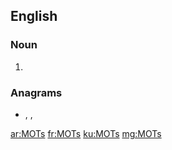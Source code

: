 ==English==

===Noun===
{{head|en|noun plural form}}

# {{plural of|MOT|lang=en}}

===Anagrams===
* {{l|en|most}}, {{l|en|MTSO}}, {{l|en|toms}}

[[ar:MOTs]]
[[fr:MOTs]]
[[ku:MOTs]]
[[mg:MOTs]]